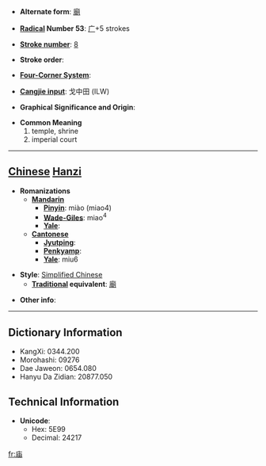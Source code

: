* '''Alternate form''': [[廟]]

* '''[[Wiktionary:Chinese radical index| Radical]] Number 53''': [[Wiktionary:Chinese radical index 广|广]]+5 strokes

* '''[[Wiktionary:Chinese total strokes index|Stroke number]]''': [[Wiktionary:Chinese total strokes index 8|8]]

* '''Stroke order''': 

* '''[[Wiktionary:Chinese four corner index|Four-Corner System]]''': 

* '''[[Wiktionary:Chinese Cangjie index|Cangjie input]]''': 戈中田 (ILW)

* '''Graphical Significance and Origin''': 

* '''Common Meaning'''
*#temple, shrine
*# imperial court


----

== [[Chinese]] [[Hanzi]] ==

* '''Romanizations'''
** '''[[Mandarin]]'''
*** '''[[Pinyin]]''': miào (miao4)
*** '''[[Wade-Giles]]''': miao<sup>4</sup>
*** '''[[Yale]]''': 
** '''[[Cantonese]]'''
*** '''[[Jyutping]]''':
*** '''[[Penkyamp]]''': 
*** '''[[Yale]]''': miu6

* '''Style''': [[Simplified Chinese]] 
** '''[[Traditional Chinese|Traditional]] equivalent''': [[廟]]

* '''Other info''': 

----

== Dictionary Information ==

* KangXi: 0344.200
* Morohashi: 09276
* Dae Jaweon: 0654.080
* Hanyu Da Zidian: 20877.050

== Technical Information ==

* '''Unicode''':
** Hex: 5E99
** Decimal: 24217

[[fr:庙]]